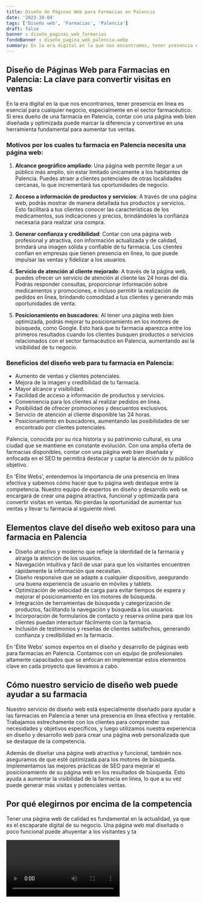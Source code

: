 ```yaml
---
title: Diseño de Páginas Web para Farmacias en Palencia
date: '2023-10-04'
tags: ['Diseño web', 'Farmacias', 'Palencia']
draft: false
banner : diseño_paginas_web_farmacias
fondoBanner : diseño_pagina_web_palencia.webp
summary: En la era digital en la que nos encontramos, tener presencia en línea es esencial para cualquier negocio, especialmente en el sector farmacéutico. Si eres dueño de una farmacia en Palencia, contar con una página web bien diseñada y optimizada puede marcar la diferencia y convertirse en una herramienta fundamental para aumentar tus ventas.
---
```


## Diseño de Páginas Web para Farmacias en Palencia: La clave para convertir visitas en ventas

En la era digital en la que nos encontramos, tener presencia en línea es esencial para cualquier negocio, especialmente en el sector farmacéutico. Si eres dueño de una farmacia en Palencia, contar con una página web bien diseñada y optimizada puede marcar la diferencia y convertirse en una herramienta fundamental para aumentar tus ventas.

### Motivos por los cuales tu farmacia en Palencia necesita una página web:

1. **Alcance geográfico ampliado**: Una página web permite llegar a un público más amplio, sin estar limitado únicamente a los habitantes de Palencia. Puedes atraer a clientes potenciales de otras localidades cercanas, lo que incrementará tus oportunidades de negocio.

2. **Acceso a información de productos y servicios**: A través de una página web, podrás mostrar de manera detallada tus productos y servicios. Esto facilitará a tus clientes conocer las características de los medicamentos, sus indicaciones y precios, brindándoles la confianza necesaria para realizar una compra.

3. **Generar confianza y credibilidad**: Contar con una página web profesional y atractiva, con información actualizada y de calidad, brindará una imagen sólida y confiable de tu farmacia. Los clientes confían en empresas que tienen presencia en línea, lo que puede impulsar las ventas y fidelizar a los usuarios.

4. **Servicio de atención al cliente mejorado**: A través de la página web, puedes ofrecer un servicio de atención al cliente las 24 horas del día. Podrás responder consultas, proporcionar información sobre medicamentos y promociones, e incluso permitir la realización de pedidos en línea, brindando comodidad a tus clientes y generando más oportunidades de venta.

5. **Posicionamiento en buscadores**: Al tener una página web bien optimizada, podrás mejorar tu posicionamiento en los motores de búsqueda, como Google. Esto hará que tu farmacia aparezca entre los primeros resultados cuando los clientes busquen productos o servicios relacionados con el sector farmacéutico en Palencia, aumentando así la visibilidad de tu negocio.

### Beneficios del diseño web para tu farmacia en Palencia:

- Aumento de ventas y clientes potenciales.
- Mejora de la imagen y credibilidad de tu farmacia.
- Mayor alcance y visibilidad.
- Facilidad de acceso a información de productos y servicios.
- Conveniencia para los clientes al realizar pedidos en línea.
- Posibilidad de ofrecer promociones y descuentos exclusivos.
- Servicio de atención al cliente disponible las 24 horas.
- Posicionamiento en buscadores, aumentando las posibilidades de ser encontrado por clientes potenciales.

Palencia, conocida por su rica historia y su patrimonio cultural, es una ciudad que se mantiene en constante evolución. Con una amplia oferta de farmacias disponibles, contar con una página web bien diseñada y enfocada en el SEO te permitirá destacar y captar la atención de tu público objetivo.

En 'Élite Webs', entendemos la importancia de una presencia en línea efectiva y sabemos cómo hacer que tu página web destaque entre la competencia. Nuestro equipo de expertos en diseño y desarrollo web se encargará de crear una página atractiva, funcional y optimizada para convertir visitas en ventas. No pierdas la oportunidad de aumentar tus ventas y llevar tu farmacia al siguiente nivel.

<GifSeo />

<Cta />

## Elementos clave del diseño web exitoso para una farmacia en Palencia

- Diseño atractivo y moderno que refleje la identidad de la farmacia y atraiga la atención de los usuarios.
- Navegación intuitiva y fácil de usar para que los visitantes encuentren rápidamente la información que necesitan.
- Diseño responsive que se adapte a cualquier dispositivo, asegurando una buena experiencia de usuario en móviles y tablets.
- Optimización de velocidad de carga para evitar tiempos de espera y mejorar el posicionamiento en los motores de búsqueda.
- Integración de herramientas de búsqueda y categorización de productos, facilitando la navegación y búsqueda a los usuarios.
- Incorporación de formularios de contacto y reserva online para que los clientes puedan interactuar fácilmente con la farmacia.
- Inclusión de testimonios y reseñas de clientes satisfechos, generando confianza y credibilidad en la farmacia.

En 'Élite Webs' somos expertos en el diseño y desarrollo de páginas web para farmacias en Palencia. Contamos con un equipo de profesionales altamente capacitados que se enfocan en implementar estos elementos clave en cada proyecto que llevamos a cabo.

## Cómo nuestro servicio de diseño web puede ayudar a su farmacia

Nuestro servicio de diseño web está especialmente diseñado para ayudar a las farmacias en Palencia a tener una presencia en línea efectiva y rentable. Trabajamos estrechamente con los clientes para comprender sus necesidades y objetivos específicos, y luego utilizamos nuestra experiencia en diseño y desarrollo web para crear una página web personalizada que se destaque de la competencia.

Además de diseñar una página web atractiva y funcional, también nos aseguramos de que esté optimizada para los motores de búsqueda. Implementamos las mejores prácticas de SEO para mejorar el posicionamiento de su página web en los resultados de búsqueda. Esto ayuda a aumentar la visibilidad de la farmacia en línea, lo que a su vez puede generar más visitas y potenciales ventas.

## Por qué elegirnos por encima de la competencia

Tener una página web de calidad es fundamental en la actualidad, ya que es el escaparate digital de su negocio. Una página web mal diseñada o poco funcional puede ahuyentar a los visitantes y ta

<Video />

<CtaBot job='Farmacias' city='Palencia'/>

<Gmaps query='Palencia+españa+maps' />